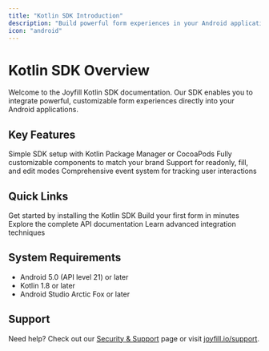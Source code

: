 ```yaml
---
title: "Kotlin SDK Introduction"
description: "Build powerful form experiences in your Android applications"
icon: "android"
---
```


# Kotlin SDK Overview

Welcome to the Joyfill Kotlin SDK documentation. Our SDK enables you to integrate powerful, customizable form experiences directly into your Android applications.

## Key Features

<CardGroup cols={2}>
  <Card title="Easy Integration" icon="puzzle-piece">
    Simple SDK setup with Kotlin Package Manager or CocoaPods
  </Card>
  <Card title="Customizable UI" icon="palette">
    Fully customizable components to match your brand
  </Card>
  <Card title="Multiple Modes" icon="toggle-on">
    Support for readonly, fill, and edit modes
  </Card>
  <Card title="Event Handling" icon="bolt">
    Comprehensive event system for tracking user interactions
  </Card>
</CardGroup>

## Quick Links

<CardGroup cols={2}>
  <Card 
    title="Installation" 
    icon="download"
    href="/kotlin/getting-started/installation"
  >
    Get started by installing the Kotlin SDK
  </Card>
  <Card 
    title="Quickstart Guide" 
    icon="rocket"
    href="/kotlin/getting-started/quickstart"
  >
    Build your first form in minutes
  </Card>
  <Card 
    title="API Reference" 
    icon="code"
    href="/kotlin/api-reference/overview"
  >
    Explore the complete API documentation
  </Card>
  <Card 
    title="Guides" 
    icon="book-open"
    href="/kotlin/guides/modes"
  >
    Learn advanced integration techniques
  </Card>
</CardGroup>

## System Requirements

- Android 5.0 (API level 21) or later
- Kotlin 1.8 or later
- Android Studio Arctic Fox or later

## Support

Need help? Check out our [Security & Support](/kotlin/about/security) page or visit [joyfill.io/support](https://joyfill.io/support).

